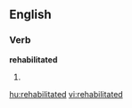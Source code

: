==English==

===Verb===
'''rehabilitated'''

# {{past of|[[rehabilitate]]}}

[[hu:rehabilitated]]
[[vi:rehabilitated]]